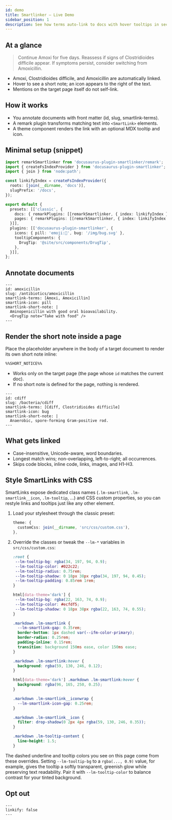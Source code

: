 ```yaml
---
id: demo
title: Smartlinker — Live Demo
sidebar_position: 1
description: See how terms auto-link to docs with hover tooltips in seconds.
---
```


## At a glance

> Continue Amoxi for five days. Reassess if signs of Clostridioides difficile appear. If symptoms persist, consider switching from Amoxicillin.

- Amoxi, Clostridioides difficile, and Amoxicillin are automatically linked.
- Hover to see a short note; an icon appears to the right of the text.
- Mentions on the target page itself do not self-link.

## How it works

- You annotate documents with front matter (id, slug, smartlink-terms).
- A remark plugin transforms matching text into `<SmartLink>` elements.
- A theme component renders the link with an optional MDX tooltip and icon.

## Minimal setup (snippet)

```ts title="docusaurus.config.ts"
import remarkSmartlinker from 'docusaurus-plugin-smartlinker/remark';
import { createFsIndexProvider } from 'docusaurus-plugin-smartlinker';
import { join } from 'node:path';

const linkifyIndex = createFsIndexProvider({
  roots: [join(__dirname, 'docs')],
  slugPrefix: '/docs',
});

export default {
  presets: [['classic', {
    docs: { remarkPlugins: [[remarkSmartlinker, { index: linkifyIndex }]] },
    pages: { remarkPlugins: [[remarkSmartlinker, { index: linkifyIndex }]] },
  }]],
  plugins: [['docusaurus-plugin-smartlinker', {
    icons: { pill: 'emoji:💊', bug: '/img/bug.svg' },
    tooltipComponents: {
      DrugTip: '@site/src/components/DrugTip',
    },
  }]],
};
```

## Annotate documents

```mdx title="docs/antibiotics/amoxicillin.mdx"
---
id: amoxicillin
slug: /antibiotics/amoxicillin
smartlink-terms: [Amoxi, Amoxicillin]
smartlink-icon: pill
smartlink-short-note: |
  Aminopenicillin with good oral bioavailability.
  <DrugTip note="Take with food" />
---
```

## Render the short note inside a page

Place the placeholder anywhere in the body of a target document to render its own short note inline:

```md
%%SHORT_NOTICE%%
```

- Works only on the target page (the page whose `id` matches the current doc).
- If no short note is defined for the page, nothing is rendered.

```mdx title="docs/bacteria/cdiff.mdx"
---
id: cdiff
slug: /bacteria/cdiff
smartlink-terms: [Cdiff, Clostridioides difficile]
smartlink-icon: bug
smartlink-short-note: |
  Anaerobic, spore-forming Gram-positive rod.
---
```

## What gets linked

- Case-insensitive, Unicode-aware, word boundaries.
- Longest match wins; non-overlapping, left-to-right; all occurrences.
- Skips code blocks, inline code, links, images, and H1–H3.

## Style SmartLinks with CSS

SmartLinks expose dedicated class names (`.lm-smartlink`, `.lm-smartlink__icon`, `.lm-tooltip`, …) and CSS custom properties, so you can restyle links and tooltips just like any other element.

1. Load your stylesheet through the classic preset:

   ```ts title="docusaurus.config.ts"
   theme: {
     customCss: join(__dirname, 'src/css/custom.css'),
   },
   ```

2. Override the classes or tweak the `--lm-*` variables in `src/css/custom.css`:

   ```css title="src/css/custom.css"
   :root {
    --lm-tooltip-bg: rgba(34, 197, 94, 0.9);
    --lm-tooltip-color: #022c22;
    --lm-tooltip-radius: 0.75rem;
    --lm-tooltip-shadow: 0 18px 38px rgba(34, 197, 94, 0.45);
    --lm-tooltip-padding: 0.85rem 1rem;
   }

   html[data-theme='dark'] {
    --lm-tooltip-bg: rgba(22, 163, 74, 0.9);
    --lm-tooltip-color: #ecfdf5;
    --lm-tooltip-shadow: 0 18px 38px rgba(22, 163, 74, 0.55);
   }

   .markdown .lm-smartlink {
     --lm-smartlink-gap: 0.35rem;
     border-bottom: 1px dashed var(--ifm-color-primary);
     border-radius: 0.25rem;
     padding-inline: 0.15rem;
     transition: background 150ms ease, color 150ms ease;
   }

   .markdown .lm-smartlink:hover {
     background: rgba(59, 130, 246, 0.12);
   }

   html[data-theme='dark'] .markdown .lm-smartlink:hover {
     background: rgba(96, 165, 250, 0.25);
   }

   .markdown .lm-smartlink__iconwrap {
     --lm-smartlink-icon-gap: 0.25rem;
   }

   .markdown .lm-smartlink__icon {
     filter: drop-shadow(0 2px 4px rgba(59, 130, 246, 0.35));
   }

   .markdown .lm-tooltip-content {
     line-height: 1.5;
   }
   ```

The dashed underline and tooltip colors you see on this page come from these overrides. Setting `--lm-tooltip-bg` to a `rgba(..., 0.9)` value, for example, gives the tooltip a softly transparent, greenish glow while preserving text readability. Pair it with `--lm-tooltip-color` to balance contrast for your tinted background.

## Opt out

```mdx
---
linkify: false
---
```
